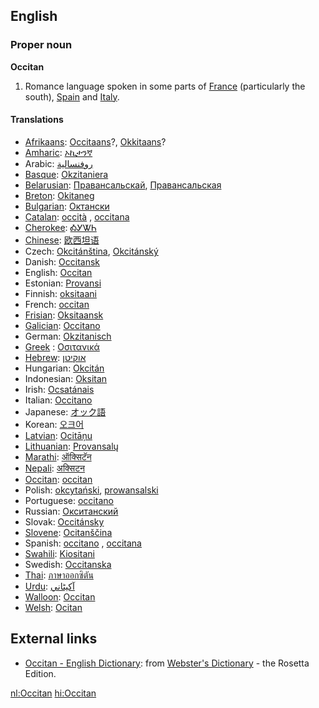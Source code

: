 {{see|occitan}}
==English==

===Proper noun===
'''Occitan'''

# Romance language spoken in some parts of [[France]] (particularly the south), [[Spain]] and [[Italy]].

====Translations====
*[[w:Afrikaans language|Afrikaans]]: [[Occitaans]]?, [[Okkitaans]]?
*[[w:Amharic language|Amharic]]: [[ኦኪታንኛ]]
*Arabic: [[روفنسالية]]
*[[w:Basque language|Basque]]: [[Okzitaniera]]
*[[Belarusian]]: [[Правансальскай]], [[Правансальская]]
*[[w:Breton language|Breton]]: [[Okitaneg]]
*[[w:Bulgarian language|Bulgarian]]: [[Октански]]
*[[w:Catalan language|Catalan]]: [[occità]] {{m}}, [[occitana]] {{f}}
*[[Cherokee]]: [[ᎣᎩᏔᏂ]]
*[[w:Chinese language|Chinese]]: [[欧西坦语]]
*Czech: [[Okcitánština]], [[Okcitánský]]
*Danish: [[Occitansk]]
*English: [[Occitan]]
*Estonian: [[Provansi]]
*Finnish: [[oksitaani]]
*French: [[occitan]] {{m}}
*[[Frisian]]: [[Oksitaansk]]
*[[w:Galician|Galician]]: [[Occitano]]
*German: [[Okzitanisch]]
*[[w:Greek language|Greek]]<!-- Please note that this makes sense, so that Greek (Modern) and Greek (Ancient) are both listed under 'G' -->: [[Οσιτανικά]]
*[[w:Hebrew language|Hebrew]]: [[אוקיטן]]
*Hungarian: [[Okcitán]]
*Indonesian: [[Oksitan]]
*Irish: [[Ocsatánais]]
*Italian: [[Occitano]]
*Japanese: [[オック語]]
*Korean: [[오크어]]
*[[w:Latvian language|Latvian]]: [[Ocitāņu]]
*[[w:Lithuanian language|Lithuanian]]: [[Provansalų]]
*[[Marathi]]: [[ऑक्सिटॅन]]
*[[Nepali]]: [[अक्सिटन]]
*[[w:Occitan language|Occitan]]: [[occitan]]
*Polish: [[okcytański]], [[prowansalski]]
*Portuguese: [[occitano]]
*Russian: [[Окситанский]]
*Slovak: [[Occitánsky]]
*[[Slovene]]: [[Ocitanščina]]
*Spanish: [[occitano]] {{m}}, [[occitana]] {{f}}
*[[w:Swahili language|Swahili]]: [[Kiositani]]
*Swedish: [[Occitanska]]
*[[w:Thai language|Thai]]: [[ภาษาออกซิตัน]]
*[[w:Urdu language|Urdu]]: [[آکيٹاني]]
*[[w:Walloon language|Walloon]]: [[Occitan]]
*[[w:Welsh language|Welsh]]: [[Ocitan]]

==External links==
*[http://www.websters-online-dictionary.org/definition/Occitan-english/ Occitan - English Dictionary]: from [http://www.websters-online-dictionary.org/ Webster's Dictionary] - the Rosetta Edition.

[[nl:Occitan]]
[[hi:Occitan]]